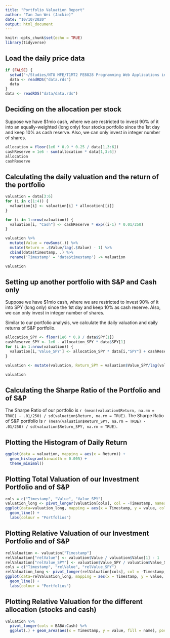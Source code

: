 ```yaml
---
title: "Portfolio Valuation Report"
author: "Tan Jun Wei (Jackie)"
date: "10/10/2020"
output: html_document
---
```


```r
knitr::opts_chunk$set(echo = TRUE)
library(tidyverse)
```

## Load the daily price data
```r
if (FALSE) {
  setwd("~/Studies/NTU MFE/T1MT2 FE8828 Programming Web Applications in Finance (E)/Homeworks/Assignment4/data")
  data <- readRDS("data.rds")
  data
}
data <- readRDS("data/data.rds")
```

## Deciding on the allocation per stock

Suppose we have $1mio cash, where we are restricted to invest 90% of it into an equally-weighted (long only) four stocks portfolio since the 1st day and keep 10% as cash reserve. Also, we can only invest in integer number of shares. 

```r
allocation = floor(1e6 * 0.9 * 0.25 / data[1,3:6])
cashReserve = 1e6 - sum(allocation * data[1,3:6])
allocation
cashReserve
```
## Calculating the daily valuation and the return of the portfolio

```r
valuation = data[3:6]
for (i in c(1:4)) {
  valuation[i] <- valuation[i] * allocation[[i]]
}

for (i in 1:nrow(valuation)) {
  valuation[i, "Cash"] <- cashReserve * exp((i-1) * 0.01/250)
}

valuation %>% 
  mutate(Value = rowSums(.)) %>% 
  mutate(Return = .$Value/lag(.$Value) - 1) %>%
  cbind(data$timestamp, .) %>%
  rename('Timestamp' = 'data$timestamp') -> valuation

valuation
```
## Setting up another portfolio with S&P and Cash only

Suppose we have $1mio cash, where we are restricted to invest 90% of it into SPY (long only) since the 1st day and keep 10% as cash reserve. Also, we can only invest in integer number of shares.

Similar to our portfolio analysis, we calculate the daily valuation and daily returns of S&P portfolio.
```r
allocation_SPY <- floor(1e6 * 0.9 / data$SPY[1])
cashReserve_SPY <- 1e6 - allocation_SPY * data$SPY[1]
for (i in 1:nrow(valuation)) {
  valuation[i,'Value_SPY'] <- allocation_SPY * data[i,"SPY"] + cashReserve_SPY * exp((i-1) * 0.01/250)  
}

valuation <- mutate(valuation, Return_SPY = valuation$Value_SPY/lag(valuation$Value_SPY) - 1)

valuation
```
## Calculating the Sharpe Ratio of the Portfolio and of S&P

The Sharpe Ratio of our portfolio is `r (mean(valuation$Return, na.rm = TRUE) - .01/250) / sd(valuation$Return, na.rm = TRUE)`. The Sharpe Ratio of S&P portfolio is `r (mean(valuation$Return_SPY, na.rm = TRUE) - .01/250) / sd(valuation$Return_SPY, na.rm = TRUE)`.

## Plotting the Histogram of Daily Return
```r
ggplot(data = valuation, mapping = aes(x = Return)) +
  geom_histogram(binwidth = 0.005) +
  theme_minimal()
```

## Plotting Total Valuation of our Investment Portfolio and of S&P
```r
cols = c("Timestamp", "Value", "Value_SPY")
valuation_long <- pivot_longer(valuation[cols], col = -Timestamp, names_to = "key", values_to = "value")
ggplot(data=valuation_long, mapping = aes(x = Timestamp, y = value, colour=key)) +
  geom_line() + 
  labs(colour = "Portfolios")
```

## Plotting Relative Valuation of our Investment Portfolio and of S&P
```r
relValuation <- valuation["Timestamp"]
relValuation["relValue"] <- valuation$Value / valuation$Value[1] - 1
relValuation["relValue_SPY"] <- valuation$Value_SPY / valuation$Value_SPY[1] - 1
cols = c("Timestamp", "relValue", "relValue_SPY")
relValuation_long <- pivot_longer(relValuation[cols], col = -Timestamp, names_to = "key", values_to = "value")
ggplot(data=relValuation_long, mapping = aes(x = Timestamp, y = value, colour=key)) +
  geom_line() +
  labs(colour = "Portfolios")
```

## Plotting Relative Valuation for the different allocation (stocks and cash)

```r
valuation %>% 
  pivot_longer(cols = BABA:Cash) %>%
  ggplot(.) + geom_area(aes(x = Timestamp, y = value, fill = name), position = 'fill')
```